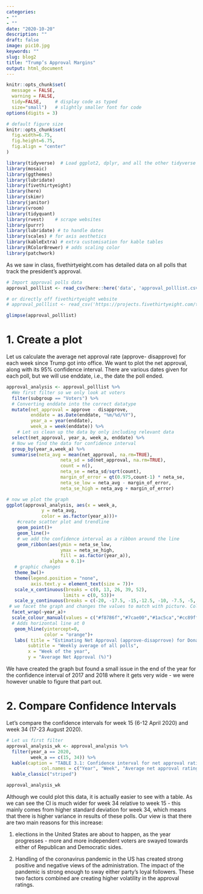 ```yaml
---
categories:
- ""
- ""
date: "2020-10-20"
description: ""
draft: false
image: pic10.jpg
keywords: ""
slug: blog2
title: "Trump’s Approval Margins"
output: html_document
---
```



```r
knitr::opts_chunk$set(
  message = FALSE, 
  warning = FALSE, 
  tidy=FALSE,     # display code as typed
  size="small")   # slightly smaller font for code
options(digits = 3)

# default figure size
knitr::opts_chunk$set(
  fig.width=6.75, 
  fig.height=6.75,
  fig.align = "center"
)
```


```r
library(tidyverse)  # Load ggplot2, dplyr, and all the other tidyverse packages
library(mosaic)
library(ggthemes)
library(lubridate)
library(fivethirtyeight)
library(here)
library(skimr)
library(janitor)
library(vroom)
library(tidyquant)
library(rvest)    # scrape websites
library(purrr)  
library(lubridate) # to handle dates
library(scales) # for axis aesthetics 
library(kableExtra) # extra customisation for kable tables
library(RColorBrewer) # adds scaling color
library(patchwork)
```

As we saw in class, fivethirtyeight.com has detailed data on all polls that track the president’s approval.
```r
# Import approval polls data
approval_polllist <- read_csv(here::here('data', 'approval_polllist.csv'))

# or directly off fivethirtyeight website
# approval_polllist <- read_csv('https://projects.fivethirtyeight.com/trump-approval-data/approval_polllist.csv') 

glimpse(approval_polllist)
```

# 1. Create a plot
Let us calculate the average net approval rate (approve- disapprove) for each week since Trump got into office. We want to plot the net approval, along with its 95% confidence interval. There are various dates given for each poll, but we will use enddate, i.e., the date the poll ended.

```r
approval_analysis <- approval_polllist %>%
  #We first filter so we only look at voters
  filter(subgroup == "Voters") %>%              
  # Converting enddate into the correct datatype
  mutate(net_approval = approve - disapprove, 
         enddate = as.Date(enddate, "%m/%d/%Y"),
         year_a = year(enddate),   
         week_a = week(enddate)) %>% 
    # Let us clean up the data by only including relevant data
  select(net_approval, year_a, week_a, enddate) %>%
  # Now we find the data for confidence interval
  group_by(year_a,week_a) %>%    
  summarise(neta_avg = mean(net_approval, na.rm=TRUE),
                    neta_sd = sd(net_approval, na.rm=TRUE),
                    count = n(),
                    neta_se = neta_sd/sqrt(count),
                    margin_of_error = qt(0.975,count-1) * neta_se,
                    neta_se_low = neta_avg - margin_of_error,
                    neta_se_high = neta_avg + margin_of_error) 

# now we plot the graph 
ggplot(approval_analysis, aes(x = week_a,
             y = neta_avg,
             color = as.factor(year_a)))+
    #create scatter plot and trendline
    geom_point()+
    geom_line()+
    # we add the confidence interval as a ribbon around the line
    geom_ribbon(aes(ymin = neta_se_low,
                    ymax = neta_se_high,
                    fill = as.factor(year_a)),
                alpha = 0.1)+
   # graphic changes
   theme_bw()+
   theme(legend.position = "none", 
         axis.text.y = element_text(size = 7))+  
   scale_x_continuous(breaks = c(0, 13, 26, 39, 52),
                     limits = c(0, 53))+ 
   scale_y_continuous(breaks = c(-20, -17.5, -15,-12.5, -10, -7.5, -5, -2.5, 0, 2.5, 5.0, 7.5))+ 
 # we facet the graph and changes the values to match with picture. Color codes found by using a color picker from the internet on the graph
  facet_wrap(~year_a)+
  scale_colour_manual(values = c("#f8786f","#7cae00","#1ac5ca","#cc89ff"))+ 
  # Adds horizontal line at 0
   geom_hline(yintercept=0, 
              color = "orange")+ 
   labs( title = "Estimating Net Approval (approve-disaprrove) for Donald Trump",   
        subtitle = "Weekly average of all polls",
        x = "Week of the year",
        y = "Average Net Approval (%)")
```

We have created the graph but found a small issue in the end of the year for the confidence interval of 2017 and 2018 where it gets very wide - we were however unable to figure that part out.

# 2. Compare Confidence Intervals
Let’s compare the confidence intervals for week 15 (6-12 April 2020) and week 34 (17-23 August 2020).

```r
# Let us first filter 
approval_analysis_wk <- approval_analysis %>% 
  filter(year_a == 2020,
         week_a == c(15, 34)) %>%
  kable(caption = "TABLE 3.1: Confidence interval for net approval rating in week 15 and 34 in 2020",
             col.names = c("Year", "Week", "Average net approval rating", "Standard deviation", "Observations", "Standard error", "Margin of error", "Lower CI", "Upper CI")) %>% 
  kable_classic("striped")

approval_analysis_wk
```

Although we could plot this data, it is actually easier to see with a table. As we can see the CI is much wider for week 34 relative to week 15 - this mainly comes from higher standard deviation for week 34, which means that there is higher variance in results of these polls. Our view is that there are two main reasons for this increase: 

(1) elections in the United States are about to happen, as the year progresses - more and more independent voters are swayed towards either of Republican and Democratic sides. 

(2) Handling of the coronavirus pandemic in the US has created strong positive and negative views of the administration. The impact of the pandemic is strong enough to sway either party’s loyal followers. These two factors combined are creating higher volatility in the approval ratings.

